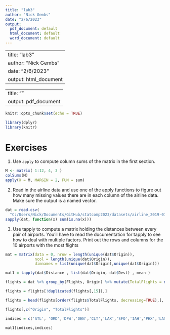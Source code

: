 ```yaml
---
title: "lab3"
author: "Nick Gembs"
date: "2/6/2023"
output:
  pdf_document: default
  html_document: default
  word_document: default
---
```

---
title: "lab3"
author: "Nick Gembs"
date: "2/6/2023"
output: html_document
---
---
title: ""
output: pdf_document
---

```r
knitr::opts_chunk$set(echo = TRUE)

```

```r
library(dplyr)
library(knitr)
```
# Exercises

1. Use `apply` to compute column sums of the matrix in the first section.

```r
M <- matrix( 1:12, 4, 3 )
colSums(M)
apply(X = M, MARGIN = 2, FUN = sum)
```


2. Read in the airline data and use one of the apply functions to
figure out how many missing values there are in each column of the
airline data. Make sure the output is a named vector.

```r
dat = read.csv(
  "C:/Users/Nick/Documents/GitHub/statcomp2023/datasets/airline_2019-07-01.csv")
sapply(dat, function(x) sum(is.na(x)))
```


3.  Use tapply to compute a matrix holding the distances between 
every pair of airports. You’ll have to read the documentation for tapply to see
how to deal with multiple factors. Print out the rows and columns for the 10 
airports with the most flights

```r
mat = matrix(data = 0, nrow = length(unique(dat$Origin)),
             ncol = length(unique(dat$Origin)), 
             dimnames = list(unique(dat$Origin),unique(dat$Origin)))

mat1 = tapply(dat$Distance , list(dat$Origin, dat$Dest) , mean )

flights = dat %>% group_by(Flights, Origin) %>% mutate(TotalFlights = n())

flights = flights[!duplicated(flights[,15]),]

flights = head(flights[order(flights$TotalFlights, decreasing=TRUE),], 10)

flights[,c("Origin", "TotalFlights")]

indices = c('ATL', 'ORD','DFW','DEN','CLT','LAX','SFO','IAH','PHX','LAS')

mat1[indices,indices]

```


